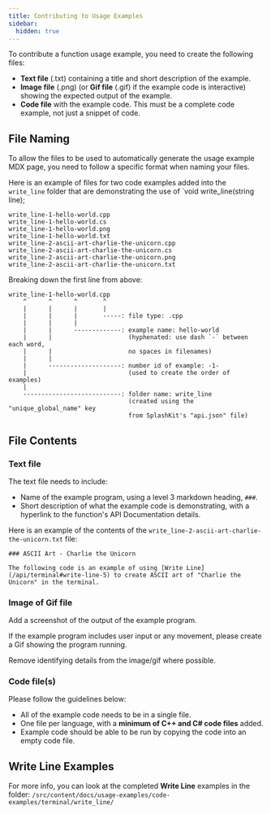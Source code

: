 ```yaml
---
title: Contributing to Usage Examples
sidebar:
  hidden: true
---
```


To contribute a function usage example, you need to create the following files:

- **Text file** (.txt) containing a title and short description of the example.
- **Image file** (.png) (or **Gif file** (.gif) if the example code is interactive) showing the expected output of the example.
- **Code file** with the example code. This must be a complete code example, not just a snippet of code.

## File Naming

To allow the files to be used to automatically generate the usage example MDX page, you need to follow a specific format when naming your files.

Here is an example of files for two code examples added into the `write_line` folder that are demonstrating the use of `void write_line(string line);

```text
write_line-1-hello-world.cpp
write_line-1-hello-world.cs
write_line-1-hello-world.png
write_line-1-hello-world.txt
write_line-2-ascii-art-charlie-the-unicorn.cpp
write_line-2-ascii-art-charlie-the-unicorn.cs
write_line-2-ascii-art-charlie-the-unicorn.png
write_line-2-ascii-art-charlie-the-unicorn.txt
```

Breaking down the first line from above:

```text
write_line-1-hello-world.cpp
    ^      ^      ^       ^
    |      |      |       |
    |      |      |       -----: file type: .cpp
    |      |      |
    |      |      -------------: example name: hello-world
    |      |                     (hyphenated: use dash `-` between each word,
    |      |                     no spaces in filenames)
    |      |
    |      --------------------: number id of example: -1-
    |                            (used to create the order of examples)
    |
    ---------------------------: folder name: write_line
                                 (created using the "unique_global_name" key
                                 from SplashKit's "api.json" file)
```

## File Contents

### Text file

The text file needs to include:

- Name of the example program, using a level 3 markdown heading, `###`.
- Short description of what the example code is demonstrating, with a hyperlink to the function's API Documentation details.

Here is an example of the contents of the `write_line-2-ascii-art-charlie-the-unicorn.txt` file:

```text
### ASCII Art - Charlie the Unicorn

The following code is an example of using [Write Line](/api/terminal#write-line-5) to create ASCII art of "Charlie the Unicorn" in the terminal.
```

### Image of Gif file

Add a screenshot of the output of the example program.

If the example program includes user input or any movement, please create a Gif showing the program running.

Remove identifying details from the image/gif where possible.

### Code file(s)

Please follow the guidelines below:

- All of the example code needs to be in a single file.
- One file per language, with a **minimum of C++ and C# code files** added.
- Example code should be able to be run by copying the code into an empty code file.

## Write Line Examples

For more info, you can look at the completed **Write Line** examples in the folder: `/src/content/docs/usage-examples/code-examples/terminal/write_line/`
